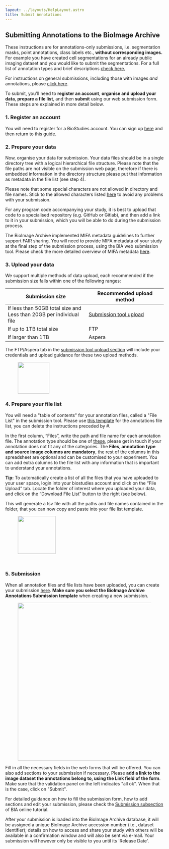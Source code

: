 ```yaml
---
layout: ../layouts/HelpLayout.astro
title: Submit Annotations
---
```


## Submitting Annotations to the BioImage Archive

These instructions are for annotations-only submissions, i.e. segmentation masks, point annotations, class labels etc., **without corresponding images.** For example you have created cell segmentations for an already public imaging dataset and you would like to submit the segmentations. For a full list of annotation types and brief descriptions [check here.](/bioimage-archive/ai-glossary)

For instructions on general submissions, including those with images *and* annotations, please [click here](/bioimage-archive/submit).

To submit, you'll need to **register an account**, **organise and upload your data**, **prepare a file list**, and then **submit** using our web submission form. These steps are explained in more detail below.

### 1. Register an account

You will need to register for a BioStudies account. You can sign up [here](https://www.ebi.ac.uk/biostudies/submissions/#/signup) and then return to this guide.

### 2. Prepare your data

Now, organise your data for submission. Your data files should be in a single directory tree with a logical hierarchical file structure. Please note that the file paths are not visible on the submission web page, therefore if there is embedded information in the directory structure please put that information as metadata in the file list (see step 4).

Please note that some special characters are not allowed in directory and file names. Stick to the allowed characters listed [here](/bioimage-archive/help-file-list/#namerules) to avoid any problems with your submission. 

For any program code accompanying your study, it is best to upload that code to a specialised repository (e.g. GitHub or Gitlab), and then add a link to it in your submission, which you will be able to do during the submission process. 

The BioImage Archive implemented MIFA metadata guidelines to further support FAIR sharing. You will need to provide MIFA metadata of your study at the final step of the submission process, using the BIA web submission tool. Please check the more detailed overview of MIFA metadata [here](/bioimage-archive/mifa-model-reference).

### 3. Upload your data

We support multiple methods of data upload, each recommended if the submission size falls within one of the following ranges:

| Submission size | Recommended upload method |
| --------------- | ------------------------- |
| If less than 50GB total size and <br/> Less than 20GB per individual file   | [Submission tool upload](https://www.ebi.ac.uk/biostudies/submissions/files)    |
| If up to 1TB total size        | FTP                       |
| If larger than 1TB     | Aspera                    |


The FTP/Aspera tab in the [submission tool upload section](https://www.ebi.ac.uk/biostudies/submissions/files) will include your credentials and upload guidance for these two upload methods.

<figure>
<img src="/src/assets/bioimage-archive/ftp-aspera.png" alt="" class="float-right float-top" style="height: 100px"/>
<figcaption class="figure-caption"></figcaption>
</figure>

### 4. Prepare your file list

You will need a "table of contents" for your annotation files, called a "File List" in the submission tool. Please use [this template](https://docs.google.com/spreadsheets/d/1yeIp2xZsYSii6WEYpCZvGyCjuYChB0Pd/edit?usp=sharing&ouid=114171845103914552186&rtpof=true&sd=true) for the annotations file list, you can delete the instructions preceded by #. 

In the first column, “Files”, write the path and file name for each annotation file. The annotation type should be one of [these](/bioimage-archive/ai-glossary), please get in touch if your annotation does not fit any of the categories. The **Files, annotation type and source image columns are mandatory**, the rest of the columns in this spreadsheet are optional and can be customised to your experiment. You can add extra columns to the file list with any information that is important to understand your annotations.

**Tip:** To automatically create a list of all the files that you have uploaded to your user space, login into your biostudies account and click on the “File Upload” tab. Locate the folder of interest where you uploaded your data, and click on the “Download File List” button to the right (see below). 

This will generate a tsv file with all the paths and file names contained in the folder, that you can now copy and paste into your file list template.

<figure>
<img src="/src/assets/bioimage-archive/filelist_button.png" alt="" class="float-center float-top" style="height: 120px"/>
<figcaption class="figure-caption"></figcaption>
</figure>

<br/>

### 5. Submission
When all annotation files and file lists have been uploaded, you can create your submission [here](https://www.ebi.ac.uk/biostudies/submissions/submissions/new;template=bioimages.mifa). **Make sure you select the BioImage Archive Annotations Submission template** when creating a new submission.

<figure>
<img src="/src/assets/bioimage-archive/BIA_annotation_template_view.png" alt="" class="float-center float-top" style="height: 500px"/>
<figcaption class="figure-caption"></figcaption>
</figure>

Fill in all the necessary fields in the web forms that will be offered. You can also add sections to your submission if necessary. Please **add a link to the image dataset the annotations belong to, using the Link field of the form**. Make sure that the validation panel on the left indicates "all ok". When that is the case, click on "Submit". 

For detailed guidance on how to fill the submission form, how to add sections and edit your submission, please check the [Submission subsection](https://www.ebi.ac.uk/training/online/courses/bioimage-archive-quick-tour/submitting-data-to-resource-name/submission/) of BIA online tutorial.

After your submission is loaded into the BioImage Archive database, it will be assigned a unique BioImage Archive accession number (i.e., dataset identifier); details on how to access and share your study with others will be available in a confirmation window and will also be sent via e-mail. Your submission will however only be visible to you until its 'Release Date'.

